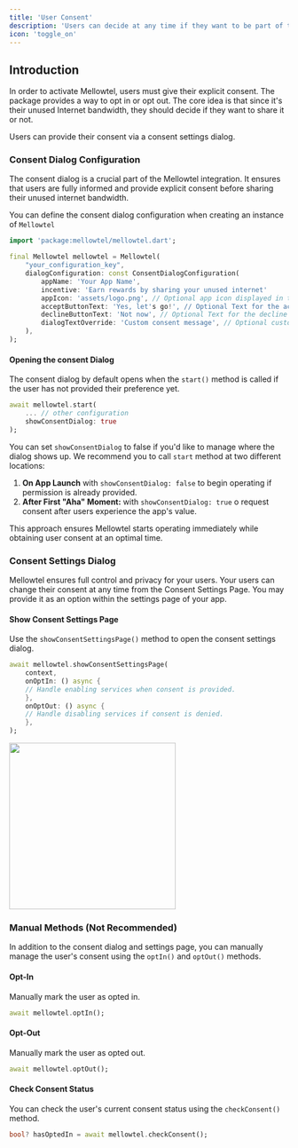 ```yaml
---
title: 'User Consent'
description: 'Users can decide at any time if they want to be part of the Mellowtel Network or not.'
icon: 'toggle_on'
---
```


## Introduction

In order to activate Mellowtel, users must give their explicit consent. The package provides a way to opt in or opt out. The core idea is that since it's their unused Internet bandwidth, they should decide if they want to share it or not.

Users can provide their consent via a consent settings dialog.

### Consent Dialog Configuration

The consent dialog is a crucial part of the Mellowtel integration. It ensures that users are fully informed and provide explicit consent before sharing their unused internet bandwidth.

You can define the consent dialog configuration when creating an instance of `Mellowtel`

```dart
import 'package:mellowtel/mellowtel.dart';

final Mellowtel mellowtel = Mellowtel(
    "your_configuration_key",
    dialogConfiguration: const ConsentDialogConfiguration(
        appName: 'Your App Name',
        incentive: 'Earn rewards by sharing your unused internet'
        appIcon: 'assets/logo.png', // Optional app icon displayed in the consent dialog. Helps build trust.
        acceptButtonText: 'Yes, let's go!', // Optional Text for the accept button ("Yes" by default).
        declineButtonText: 'Not now', // Optional Text for the decline button ("No" by default).
        dialogTextOverride: 'Custom consent message', // Optional custom or localized consent dialog message.
    ),
);
```

#### Opening the consent Dialog

The consent dialog by default opens when the `start()` method is called if the user has not provided their preference yet.

```dart
await mellowtel.start(
    ... // other configuration
    showConsentDialog: true
);
```

You can set `showConsentDialog` to false if you'd like to manage where the dialog shows up. We recommend you to call `start` method at two different locations:

1. **On App Launch** with `showConsentDialog: false` to begin operating if permission is already provided.
2. **After First "Aha" Moment:** with `showConsentDialog: true` o request consent after users experience the app's value.

This approach ensures Mellowtel starts operating immediately while obtaining user consent at an optimal time.

### Consent Settings Dialog

Mellowtel ensures full control and privacy for your users. Your users can change their consent at any time from the Consent Settings Page. You may provide it as an option within the settings page of your app.

#### Show Consent Settings Page

Use the `showConsentSettingsPage()` method to open the consent settings dialog.

```dart
await mellowtel.showConsentSettingsPage(
    context,
    onOptIn: () async {
    // Handle enabling services when consent is provided.
    },
    onOptOut: () async {
    // Handle disabling services if consent is denied.
    },
);
```

<img src="https://raw.githubusercontent.com/mellowtel-inc/mellowtel-flutter/main/assets/settings-popup.png" width="300px" />

### Manual Methods (Not Recommended)

In addition to the consent dialog and settings page, you can manually manage the user's consent using the `optIn()` and `optOut()` methods.

#### Opt-In

Manually mark the user as opted in.
```dart
await mellowtel.optIn();
```
#### Opt-Out

Manually mark the user as opted out.
```dart
await mellowtel.optOut();
```
#### Check Consent Status

You can check the user's current consent status using the `checkConsent()` method.
```dart
bool? hasOptedIn = await mellowtel.checkConsent();
```
